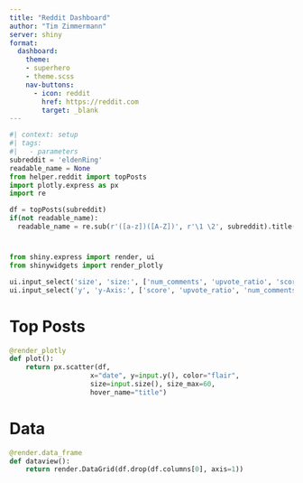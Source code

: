 ```yaml
---
title: "Reddit Dashboard"
author: "Tim Zimmermann"
server: shiny
format: 
  dashboard: 
    theme: 
    - superhero
    - theme.scss
    nav-buttons: 
      - icon: reddit
        href: https://reddit.com
        target: _blank
---
```


```python
#| context: setup
#| tags: 
#|   - parameters
subreddit = 'eldenRing'
readable_name = None
from helper.reddit import topPosts
import plotly.express as px
import re

df = topPosts(subreddit)
if(not readable_name):
  readable_name = re.sub(r'([a-z])([A-Z])', r'\1 \2', subreddit).title()
```

# {.sidebar}
```python
from shiny.express import render, ui
from shinywidgets import render_plotly

ui.input_select('size', 'size:', ['num_comments', 'upvote_ratio', 'score'])
ui.input_select('y', 'y-Axis:', ['score', 'upvote_ratio', 'num_comments'])
```

# Top Posts

```python
@render_plotly
def plot():
    return px.scatter(df, 
                    x="date", y=input.y(), color="flair", 
                    size=input.size(), size_max=60,
                    hover_name="title")
```


# Data

```python
@render.data_frame
def dataview():
    return render.DataGrid(df.drop(df.columns[0], axis=1))
```
